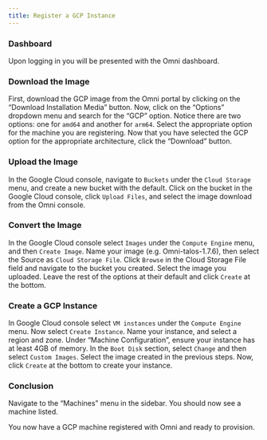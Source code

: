 ```yaml
---
title: Register a GCP Instance
---
```


### Dashboard <a href="#dashboard" id="dashboard"></a>

Upon logging in you will be presented with the Omni dashboard.

### Download the Image <a href="#download-the-image" id="download-the-image"></a>

First, download the GCP image from the Omni portal by clicking on the “Download Installation Media” button. Now, click on the “Options” dropdown menu and search for the “GCP” option. Notice there are two options: one for `amd64` and another for `arm64`. Select the appropriate option for the machine you are registering. Now that you have selected the GCP option for the appropriate architecture, click the “Download” button.

### Upload the Image <a href="#upload-the-image" id="upload-the-image"></a>

In the Google Cloud console, navigate to `Buckets` under the `Cloud Storage` menu, and create a new bucket with the default. Click on the bucket in the Google Cloud console, click `Upload Files`, and select the image download from the Omni console.

### Convert the Image <a href="#convert-the-image" id="convert-the-image"></a>

In the Google Cloud console select `Images` under the `Compute Engine` menu, and then `Create Image`. Name your image (e.g. Omni-talos-1.7.6), then select the Source as `Cloud Storage File`. Click `Browse` in the Cloud Storage File field and navigate to the bucket you created. Select the image you uploaded. Leave the rest of the options at their default and click `Create` at the bottom.

### Create a GCP Instance <a href="#create-a-gcp-instance" id="create-a-gcp-instance"></a>

In Google Cloud console select `VM instances` under the `Compute Engine` menu. Now select `Create Instance`. Name your instance, and select a region and zone. Under “Machine Configuration”, ensure your instance has at least 4GB of memory. In the `Boot Disk` section, select `Change` and then select `Custom Images`. Select the image created in the previous steps. Now, click `Create` at the bottom to create your instance.

### Conclusion <a href="#conclusion" id="conclusion"></a>

Navigate to the “Machines” menu in the sidebar. You should now see a machine listed.

You now have a GCP machine registered with Omni and ready to provision.
